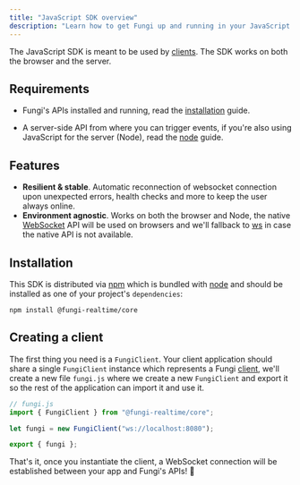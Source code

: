 ```yaml
---
title: "JavaScript SDK overview"
description: "Learn how to get Fungi up and running in your JavaScript project."
---
```


The JavaScript SDK is meant to be used by [clients](/docs/01-getting-started/01-overview#clients). The SDK works on both the browser and the server.

## Requirements

- Fungi's APIs installed and running, read the [installation](/docs/01-getting-started/02-installation) guide.

- A server-side API from where you can trigger events, if you're also using JavaScript for the server (Node), read the [node](/docs/04-node/01-overview) guide.

## Features

- **Resilient & stable**. Automatic reconnection of websocket connection upon unexpected errors, health checks and more to keep the user always online.
- **Environment agnostic**. Works on both the browser and Node, the native [WebSocket](https://developer.mozilla.org/en-US/docs/Web/API/WebSocket) API will be used on browsers and we'll fallback to [ws](https://github.com/websockets/ws) in case the native API is not available.

## Installation

This SDK is distributed via [npm](https://npmjs.com/) which is bundled with [node](https://nodejs.org/) and should be installed as one of your project's `dependencies`:

```
npm install @fungi-realtime/core
```

## Creating a client

The first thing you need is a `FungiClient`. Your client application should share a single `FungiClient` instance which represents a Fungi [client](/docs/01-getting-started/01-overview#clients), we'll create a new file `fungi.js` where we create a new `FungiClient` and export it so the rest of the application can import it and use it.

```js
// fungi.js
import { FungiClient } from "@fungi-realtime/core";

let fungi = new FungiClient("ws://localhost:8080");

export { fungi };
```

That's it, once you instantiate the client, a WebSocket connection will be established between your app and Fungi's APIs! 🎉
